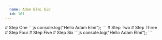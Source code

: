 ```yaml
---
  name: Adam Elmi Eid
  id: 101
---
```

  

<somcheat>
# Step One
```js
console.log("Hello Adam Elmi");
```
# Step Two
# Step Three
# Step Four
# Step Five
# Step Six
```js
console.log("Hello Adam Elmi");
```
</somcheat>